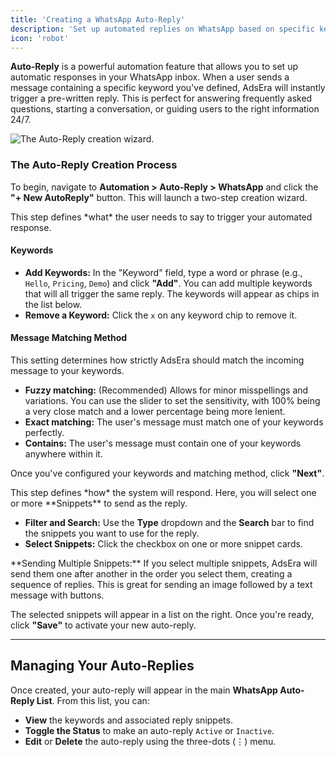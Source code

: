 ```yaml
---
title: 'Creating a WhatsApp Auto-Reply'
description: 'Set up automated replies on WhatsApp based on specific keywords to engage customers instantly and save time.'
icon: 'robot'
---
```


**Auto-Reply** is a powerful automation feature that allows you to set up automatic responses in your WhatsApp inbox. When a user sends a message containing a specific keyword you've defined, AdsEra will instantly trigger a pre-written reply. This is perfect for answering frequently asked questions, starting a conversation, or guiding users to the right information 24/7.

![The Auto-Reply creation wizard.](https://sgp1.digitaloceanspaces.com/whatsera/0881f21d-ea57-4644-9766-09fae06f3ad7_autoreply.png)

### The Auto-Reply Creation Process

To begin, navigate to **Automation > Auto-Reply > WhatsApp** and click the **"+ New AutoReply"** button. This will launch a two-step creation wizard.

<Steps>

<Step title="Step 1: Configure the Trigger Keywords">
  This step defines *what* the user needs to say to trigger your automated response.

  #### Keywords
  - **Add Keywords:** In the "Keyword" field, type a word or phrase (e.g., `Hello`, `Pricing`, `Demo`) and click **"Add"**. You can add multiple keywords that will all trigger the same reply. The keywords will appear as chips in the list below.
  - **Remove a Keyword:** Click the `x` on any keyword chip to remove it.

  #### Message Matching Method
  This setting determines how strictly AdsEra should match the incoming message to your keywords.
  - **Fuzzy matching:** (Recommended) Allows for minor misspellings and variations. You can use the slider to set the sensitivity, with 100% being a very close match and a lower percentage being more lenient.
  - **Exact matching:** The user's message must match one of your keywords perfectly.
  - **Contains:** The user's message must contain one of your keywords anywhere within it.

  Once you've configured your keywords and matching method, click **"Next"**.
</Step>

<Step title="Step 2: Select the Action (Reply)">
  This step defines *how* the system will respond. Here, you will select one or more **Snippets** to send as the reply.

  - **Filter and Search:** Use the **Type** dropdown and the **Search** bar to find the snippets you want to use for the reply.
  - **Select Snippets:** Click the checkbox on one or more snippet cards. 
  
  <Info>
    **Sending Multiple Snippets:** If you select multiple snippets, AdsEra will send them one after another in the order you select them, creating a sequence of replies. This is great for sending an image followed by a text message with buttons.
  </Info>

  The selected snippets will appear in a list on the right. Once you're ready, click **"Save"** to activate your new auto-reply.
</Step>

</Steps>

---

## Managing Your Auto-Replies

Once created, your auto-reply will appear in the main **WhatsApp Auto-Reply List**. From this list, you can:
- **View** the keywords and associated reply snippets.
- **Toggle the Status** to make an auto-reply `Active` or `Inactive`.
- **Edit** or **Delete** the auto-reply using the three-dots (⋮) menu.
